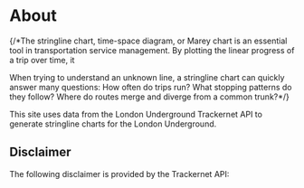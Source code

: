 
# About

{/\*The stringline chart, time-space diagram, or Marey chart is an essential tool in transportation service management. By plotting the linear progress of a trip over time, it

When trying to understand an unknown line, a stringline chart can quickly answer many questions: How often do trips run? What stopping patterns do they follow? Where do routes merge and diverge from a common trunk?\*/}

This site uses data from the London Underground Trackernet API to generate stringline charts for the London Underground.

## Disclaimer

The following disclaimer is provided by the Trackernet API:

<Disclaimer />
